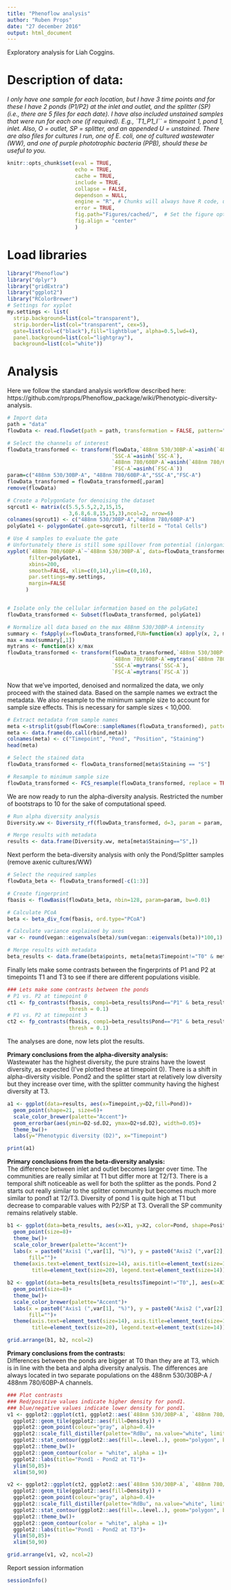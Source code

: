 ```yaml
---
title: "Phenoflow analysis"
author: "Ruben Props"
date: "27 december 2016"
output: html_document
---
```


Exploratory analysis for Liah Coggins.

# Description of data: 
_I only have one sample for each location, but I have 3 time points and for these I have 2 ponds (P1/P2) at the inlet and outlet, and the splitter (SP) (i.e., there are 5 files for each date). I have also included unstained samples that were run for each one (if required). E.g., `T1_P1_I`` = timepoint 1, pond 1, inlet. Also, O = outlet, SP = splitter, and an appended U = unstained. There are also files for cultures I run, one of E. coli, one of cultured wastewater (WW), and one of purple phototrophic bacteria (PPB), should these be useful to you._

```r
knitr::opts_chunk$set(eval = TRUE, 
                      echo = TRUE, 
                      cache = TRUE,
                      include = TRUE,
                      collapse = FALSE,
                      dependson = NULL,
                      engine = "R", # Chunks will always have R code, unless noted
                      error = TRUE,
                      fig.path="Figures/cached/",  # Set the figure options
                      fig.align = "center"
                      )
```

# Load libraries
```r
library("Phenoflow")
library("dplyr")
library("gridExtra")
library("ggplot2")
library("RColorBrewer")
# Settings for xyplot
my.settings <- list(
  strip.background=list(col="transparent"),
  strip.border=list(col="transparent", cex=5),
  gate=list(col=c("black"),fill="lightblue", alpha=0.5,lwd=4),
  panel.background=list(col="lightgray"),
  background=list(col="white"))
```

# Analysis
Here we follow the standard analysis workflow described here: https://github.com/rprops/Phenoflow_package/wiki/Phenotypic-diversity-analysis.
```r

# Import data
path = "data"
flowData <- read.flowSet(path = path, transformation = FALSE, pattern=".fcs")

# Select the channels of interest 
flowData_transformed <- transform(flowData,`488nm 530/30BP-A`=asinh(`488nm 530/30BP-A`), 
                                  `SSC-A`=asinh(`SSC-A`), 
                                  `488nm 780/60BP-A`=asinh(`488nm 780/60BP-A`), 
                                  `FSC-A`=asinh(`FSC-A`))
param=c("488nm 530/30BP-A", "488nm 780/60BP-A","SSC-A","FSC-A")
flowData_transformed = flowData_transformed[,param]
remove(flowData)

# Create a PolygonGate for denoising the dataset
sqrcut1 <- matrix(c(5.5,5.5,2,2,15,15,
                    3,6.8,6.8,15,15,3),ncol=2, nrow=6)
colnames(sqrcut1) <- c("488nm 530/30BP-A","488nm 780/60BP-A")
polyGate1 <- polygonGate(.gate=sqrcut1, filterId = "Total Cells")

# Use 4 samples to evaluate the gate
# Unfortunately there is still some spillover from potential (in)organics in certain samples. But if we want to have a consistent gating strategy, this is unavoidable.
xyplot(`488nm 780/60BP-A`~`488nm 530/30BP-A`, data=flowData_transformed[5:8],
       filter=polyGate1,
       xbins=200,
       smooth=FALSE, xlim=c(0,14),ylim=c(0,16),
       par.settings=my.settings,
       margin=FALSE
      )


# Isolate only the cellular information based on the polyGate1
flowData_transformed <- Subset(flowData_transformed, polyGate1)

# Normalize all data based on the max 488nm 530/30BP-A intensity
summary <- fsApply(x=flowData_transformed,FUN=function(x) apply(x, 2, max),use.exprs=TRUE)
max = max(summary[,1])
mytrans <- function(x) x/max
flowData_transformed <- transform(flowData_transformed,`488nm 530/30BP-A`=mytrans(`488nm 530/30BP-A`),
                                  `488nm 780/60BP-A`=mytrans(`488nm 780/60BP-A`), 
                                  `SSC-A`=mytrans(`SSC-A`),
                                  `FSC-A`=mytrans(`FSC-A`))
```

Now that we've imported, denoised and normalized the data, we only proceed with the stained data.
Based on the sample names we extract the metadata. We also resample to the minimum sample size to account for sample size effects. This is necessary for sample sizes < 10,000.

```r
# Extract metadata from sample names
meta <-strsplit(gsub(flowCore::sampleNames(flowData_transformed), pattern=".fcs", replacement=""), "_")
meta <- data.frame(do.call(rbind,meta))
colnames(meta) <- c("Timepoint", "Pond", "Position", "Staining")
head(meta)

# Select the stained data
flowData_transformed <- flowData_transformed[meta$Staining == "S"]

# Resample to minimum sample size
flowData_transformed <- FCS_resample(flowData_transformed, replace = TRUE)
```

We are now ready to run the alpha-diversity analysis. Restricted the number of bootstraps to 10 for the sake of computational speed.

```r
# Run alpha diversity analysis
Diversity.ww <- Diversity_rf(flowData_transformed, d=3, param = param, R = 10)

# Merge results with metadata
results <- data.frame(Diversity.ww, meta[meta$Staining=="S",])
```

Next perform the beta-diversity analysis with only the Pond/Splitter samples (remove axenic cultures/WW)
```r
# Select the required samples
flowData_beta <- flowData_transformed[-c(1:3)]

# Create fingerprint
fbasis <- flowBasis(flowData_beta, nbin=128, param=param, bw=0.01)

# Calculate PCoA
beta <- beta_div_fcm(fbasis, ord.type="PCoA")

# Calculate variance explained by axes
var <- round(vegan::eigenvals(beta)/sum(vegan::eigenvals(beta))*100,1)

# Merge results with metadata
beta_results <- data.frame(beta$points, meta[meta$Timepoint!="T0" & meta$Staining =="S",])
```

Finally lets make some contrasts between the fingerprints of P1 and P2 at timepoints T1 and T3 to see if there are different populations visible.
```r
### Lets make some contrasts between the ponds
# P1 vs. P2 at timepoint 0
ct1 <- fp_contrasts(fbasis, comp1=beta_results$Pond=="P1" & beta_results$Timepoint=="T1", comp2=beta_results$Pond=="P2" & beta_results$Timepoint=="T1", param=param[1:2],
                    thresh = 0.1)
# P1 vs. P2 at timepoint 3
ct2 <- fp_contrasts(fbasis, comp1=beta_results$Pond=="P1" & beta_results$Timepoint=="T3", comp2=beta_results$Pond=="P2" & beta_results$Timepoint=="T3", param=param[1:2],
                    thresh = 0.1)

```

The analyses are done, now lets plot the results.

**Primary conclusions from the alpha-diversity analysis:**  
Wastewater has the highest diversity, the pure strains have the lowest diversity, as expected (I've plotted these at timepoint 0). There is a shift in alpha-diversity visible. Pond2 and the splitter start at relatively low diversity but they increase over time, with the splitter community having the highest diversity at T3.

```r
a1 <- ggplot(data=results, aes(x=Timepoint,y=D2,fill=Pond))+
  geom_point(shape=21, size=6)+
  scale_color_brewer(palette="Accent")+
  geom_errorbar(aes(ymin=D2-sd.D2, ymax=D2+sd.D2), width=0.05)+
  theme_bw()+
  labs(y="Phenotypic diversity (D2)", x="Timepoint")

print(a1)
```

**Primary conclusions from the beta-diversity analysis:**  
The difference between inlet and outlet becomes larger over time. The communities are really similar at T1 but differ more at T2/T3. There is a temporal shift noticeable as well for both the splitter as the ponds. Pond 2 starts out really similar to the splitter community but becomes much more similar to pond1 at T2/T3. Diversity of pond 1 is quite high at T1 but decrease to comparable values with P2/SP at T3. Overall the SP community remains relatively stable.

```r
b1 <- ggplot(data=beta_results, aes(x=X1, y=X2, color=Pond, shape=Position))+
  geom_point(size=8)+
  theme_bw()+
  scale_color_brewer(palette="Accent")+
  labs(x = paste0("Axis1 (",var[1], "%)"), y = paste0("Axis2 (",var[2], "%)"),
       fill="")+
  theme(axis.text=element_text(size=14), axis.title=element_text(size=16,face="bold"),
        title=element_text(size=20), legend.text=element_text(size=14))

b2 <- ggplot(data=beta_results[beta_results$Timepoint!="T0",], aes(x=X1, y=X2, color=Pond, shape=Timepoint))+
  geom_point(size=8)+
  theme_bw()+
  scale_color_brewer(palette="Accent")+
  labs(x = paste0("Axis1 (",var[1], "%)"), y = paste0("Axis2 (",var[2], "%)"),
       fill="")+
  theme(axis.text=element_text(size=14), axis.title=element_text(size=16,face="bold"),
        title=element_text(size=20), legend.text=element_text(size=14))

grid.arrange(b1, b2, ncol=2)
```

**Primary conclusions from the contrasts:**  
Differences between the ponds are bigger at T0 than they are at T3, which is in line with the beta and alpha diversity analysis. The differences are always located in two separate populations on the 488nm 530/30BP-A / 488nm 780/60BP-A channels.

```r
### Plot contrasts
### Red/positive values indicate higher density for pond1.
### blue/negative values indicate lower density for pond1.
v1 <- ggplot2::ggplot(ct1, ggplot2::aes(`488nm 530/30BP-A`, `488nm 780/60BP-A`, z = Density))+
  ggplot2::geom_tile(ggplot2::aes(fill=Density)) + 
  ggplot2::geom_point(colour="gray", alpha=0.4)+
  ggplot2::scale_fill_distiller(palette="RdBu", na.value="white", limits=c(-0.6,0.4)) + 
  ggplot2::stat_contour(ggplot2::aes(fill=..level..), geom="polygon", binwidth=0.1)+
  ggplot2::theme_bw()+
  ggplot2::geom_contour(color = "white", alpha = 1)+
  ggplot2::labs(title="Pond1 - Pond2 at T1")+
  ylim(50,85)+
  xlim(50,90)

v2 <- ggplot2::ggplot(ct2, ggplot2::aes(`488nm 530/30BP-A`, `488nm 780/60BP-A`, z = Density))+
  ggplot2::geom_tile(ggplot2::aes(fill=Density)) + 
  ggplot2::geom_point(colour="gray", alpha=0.4)+
  ggplot2::scale_fill_distiller(palette="RdBu", na.value="white", limits=c(-0.6,0.4)) + 
  ggplot2::stat_contour(ggplot2::aes(fill=..level..), geom="polygon", binwidth=0.1)+
  ggplot2::theme_bw()+
  ggplot2::geom_contour(color = "white", alpha = 1)+
  ggplot2::labs(title="Pond1 - Pond2 at T3")+
  ylim(50,85)+
  xlim(50,90)

grid.arrange(v1, v2, ncol=2)
```

Report session information
```r
sessionInfo()
```
